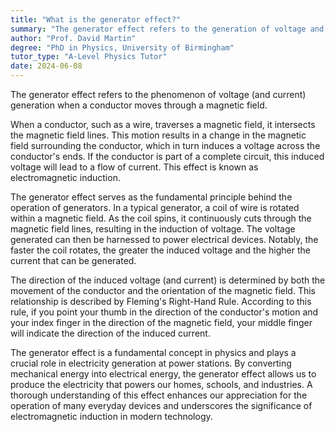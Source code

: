 ```yaml
---
title: "What is the generator effect?"
summary: "The generator effect refers to the generation of voltage and current when a conductor moves through a magnetic field."
author: "Prof. David Martin"
degree: "PhD in Physics, University of Birmingham"
tutor_type: "A-Level Physics Tutor"
date: 2024-06-08
---
```


The generator effect refers to the phenomenon of voltage (and current) generation when a conductor moves through a magnetic field.

When a conductor, such as a wire, traverses a magnetic field, it intersects the magnetic field lines. This motion results in a change in the magnetic field surrounding the conductor, which in turn induces a voltage across the conductor's ends. If the conductor is part of a complete circuit, this induced voltage will lead to a flow of current. This effect is known as electromagnetic induction.

The generator effect serves as the fundamental principle behind the operation of generators. In a typical generator, a coil of wire is rotated within a magnetic field. As the coil spins, it continuously cuts through the magnetic field lines, resulting in the induction of voltage. The voltage generated can then be harnessed to power electrical devices. Notably, the faster the coil rotates, the greater the induced voltage and the higher the current that can be generated.

The direction of the induced voltage (and current) is determined by both the movement of the conductor and the orientation of the magnetic field. This relationship is described by Fleming's Right-Hand Rule. According to this rule, if you point your thumb in the direction of the conductor's motion and your index finger in the direction of the magnetic field, your middle finger will indicate the direction of the induced current.

The generator effect is a fundamental concept in physics and plays a crucial role in electricity generation at power stations. By converting mechanical energy into electrical energy, the generator effect allows us to produce the electricity that powers our homes, schools, and industries. A thorough understanding of this effect enhances our appreciation for the operation of many everyday devices and underscores the significance of electromagnetic induction in modern technology.
    